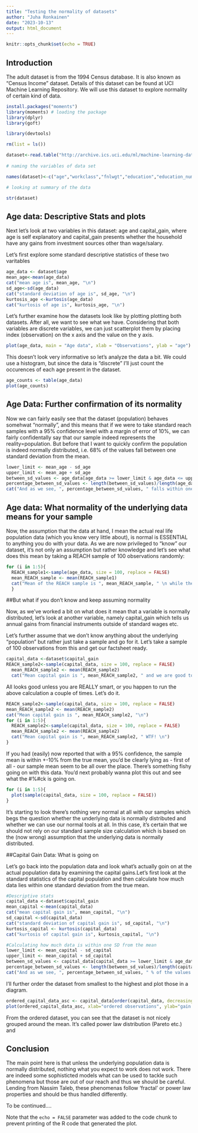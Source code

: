 ```yaml
---
title: "Testing the normality of datasets"
author: "Juha Ronkainen"
date: "2023-10-13"
output: html_document
---
```


```r
knitr::opts_chunk$set(echo = TRUE)
```

## Introduction

The adult dataset is from the 1994 Census database. It is also known as “Census Income” dataset. Details of this dataset can be found at UCI Machine Learning Repository. We will use this dataset to explore normality of certain kind of data.

```r
install.packages("moments")
library(moments) # loading the package 
library(dplyr)
library(goft)

library(devtools)

rm(list = ls())

dataset<-read.table("http://archive.ics.uci.edu/ml/machine-learning-databases/adult/adult.data",header=FALSE,sep=",",stringsAsFactors = FALSE,na.strings="NA")
 
# naming the variables of data set

names(dataset)<-c("age","workclass","fnlwgt","education","education_number","marital_status","occupation","relationship","race","sex","capital_gain","capital_loss","hours_per_week","native_country","class")

# looking at summary of the data

str(dataset)
```
## Age data: Descriptive Stats and plots

Next let's look at two variables in this dataset: age and capital_gain, where age is self explanatory and capital_gain presents whether the household have any gains from investment sources other than wage/salary.

Let's first explore some standard descriptive statistics of these two varitables

```r
age_data <- dataset$age
mean_age<-mean(age_data)
cat("mean age is", mean_age, "\n")
sd_age<-sd(age_data)
cat("standard deviation of age is", sd_age, "\n")
kurtosis_age <-kurtosis(age_data)
cat("kurtosis of age is", kurtosis_age, "\n")

```

Let's further examine how the datasets look like by plotting plotting both datasets. After all, we want to see what we have. Considering that both variables are discrete variables, we can just scatterplot them by placing index (observation) on the x axis and the value on the y axis. 

```r
plot(age_data, main = "Age data", xlab = "Observations", ylab = "age")
```

This doesn't look very informative so let's analyze the data a bit. We could use a histogram, but since the data is "discrete" I'll just count the occurences of each age present in the dataset. 

```r
age_counts <- table(age_data)
plot(age_counts)
```
## Age Data: Further confirmation of its normality

Now we can fairly easily see that the dataset (population) behaves somehwat "normally", and this means that if we were to take standard reach samples with a 95% confidence level with a margin of error of 10%, we can fairly confidentally say that our sample indeed represents the reality=population. But before that I want to quickly confirm the population is indeed normally distributed, i.e. 68% of the values fall between one standard deviation from the mean. 

```r
lower_limit <- mean_age - sd_age
upper_limit <- mean_age + sd_age
between_sd_values <- age_data[age_data >= lower_limit & age_data <= upper_limit]
percentage_between_sd_values <- length(between_sd_values)/length(age_data)
cat("And as we see, ", percentage_between_sd_values, " falls within one standard deviation from the mean, meaning our dataset is indeed fairly normal. As a further confirmation its kurtosis, i.e. fatness of the tail, is ", kurtosis_age, " and since it's below 3 we should have anything to worry.")

```
## Age data: What normality of the underlying data means for your sample

Now, the assumption that the data at hand, I mean the actual real life population data (which you know very little about), is normal is ESSENTIAL to anything you do with your data. As we are now privileged to "know" our dataset, it's not only an assumption but rather knowledge and let's see what does this mean by taking a REACH sample of 100 observations randomly: 

```r
for (i in 1:5){
  REACH_sample1<-sample(age_data, size = 100, replace = FALSE)
  mean_REACH_sample <- mean(REACH_sample1)
  cat("Mean of the REACH sample is ", mean_REACH_sample, " \n while the actual mean is   ", mean_age, "\n with a difference of ", mean_age - mean_REACH_sample, " which is     pretty good... as expected", "\n")
  }

```
##But what if you don't know and keep assuming normality

Now, as we've worked a bit on what does it mean that a variable is normally distributed, let's look at another variable, namely capital_gain which tells us annual gains from financial instruments outside of standard wages etc. 

Let's further assume that we don't know anything about the underlying "population" but rather just take a sample and go for it. Let's take a sample of 100 observations from this and get our factsheet ready. 

```r
capital_data <-dataset$capital_gain
REACH_sample2<-sample(capital_data, size = 100, replace = FALSE)
  mean_REACH_sample2 <- mean(REACH_sample2)
  cat("Mean capital gain is ", mean_REACH_sample2, " and we are good to go.")

```
All looks good unless you are REALLY smart, or you happen to run the above calculation a couple of times. Let's do it. 

```r
REACH_sample2<-sample(capital_data, size = 100, replace = FALSE)
mean_REACH_sample2 <- mean(REACH_sample2)
cat("Mean capital gain is ", mean_REACH_sample2, "\n")
for (i in 1:5){
  REACH_sample2<-sample(capital_data, size = 100, replace = FALSE)
  mean_REACH_sample2 <- mean(REACH_sample2)
  cat("Mean capital gain is ", mean_REACH_sample2, " WTF! \n")
}

```
If you had (easily) now reported that with a 95% confidence, the sample mean is within +-10% from the true mean, you'd be clearly lying as - first of all - our sample mean seem to be all over the place. There's something fishy going on with this data. You'd next probably wanna plot this out and see what the #%#ck is going on. 

```r
for (i in 1:5){
  plot(sample(capital_data, size = 100, replace = FALSE))
}
```
It's starting to look there's nothing very normal at all with our samples which begs the question whether the underlying data is normally distributed and whether we can use our normal tools at all. In this case, it's certain that we should not rely on our standard sample size calculation which is based on the (now wrong) assumption that the underlying data is normally distributed. 


##Capital Gain Data: What is going on

Let's go back into the population data and look what's actually goin on at the actual population data by examining the capital gains.Let's first look at the standard statistics of the capital population and then calculate how much data lies within one standard deviation from the true mean. 

```r
#Descriptive stats
capital_data <-dataset$capital_gain
mean_capital <-mean(capital_data)
cat("mean capital gain is", mean_capital, "\n")
sd_capital <-sd(capital_data)
cat("standard deviation of capital gain is", sd_capital, "\n")
kurtosis_capital <- kurtosis(capital_data)
cat("kurtosis of capital gain is", kurtosis_capital, "\n")

#Calculating how much data is within one SD from the mean
lower_limit <- mean_capital - sd_capital
upper_limit <- mean_capital + sd_capital
between_sd_values <- capital_data[capital_data >= lower_limit & age_data <= upper_limit]
percentage_between_sd_values <- length(between_sd_values)/length(capital_data)
cat("And as we see, ", percentage_between_sd_values, " % of the values fall within one standard deviation from the mean, meaning our dataset is not normal which is further illustrated by the kurtosis ", kurtosis_capital, " indicating a fat tail, which should make us worry")


```
I'll further order the dataset from smallest to the highest and plot those in a diagram. 

```r
ordered_capital_data_asc <- capital_data[order(capital_data, decreasing = FALSE)]
plot(ordered_capital_data_asc, xlab="ordered observations", ylab="gain in USD")
```

From the ordered dataset, you can see that the dataset is not nicely grouped around the mean. It's called power law distribution (Pareto etc.) and 

## Conclusion

The main point here is that unless the underlying population data is normally distributed, nothing what you expect to work does not work. There are indeed some sophisticted models what can be used to tackle such phenomena but those are out of our reach and thus we should be careful. Lending from Nassim Taleb, these phenomenas follow 'fractal' or power law properties and should be thus handled differently. 

To be continued....



Note that the `echo = FALSE` parameter was added to the code chunk to prevent printing of the R code that generated the plot.

